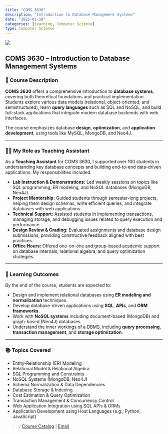 ```yaml
---
title: "COMS 3630"
description: "Introduction to Database Management Systems"
date: "2025-01-10"
categories: [teaching, Computer Science]
type: Computer Science
---
```


![](coms3630.png)

## COMS 3630 – Introduction to Database Management Systems
### 📘 Course Description

**COMS 3630** offers a comprehensive introduction to **database systems**, covering both theoretical foundations and practical implementation. Students explore various data models (relational, object-oriented, and semistructured), learn **query languages** such as SQL and NoSQL, and build full-stack applications that integrate modern database backends with web interfaces.

The course emphasizes database **design**, **optimization**, and **application development**, using tools like MySQL, MongoDB, and Neo4J.

---

### 🧑‍🏫 My Role as Teaching Assistant

As a **Teaching Assistant** for COMS 3630, I supported over 100 students in understanding key database concepts and building end-to-end data-driven applications. My responsibilities included:

- **Lab Instruction & Demonstrations:** Led weekly sessions on topics like SQL programming, ER modeling, and NoSQL databases (MongoDB, Neo4J).
- **Project Mentorship:** Guided students through semester-long projects, helping them design schemas, write efficient queries, and integrate databases with web applications.
- **Technical Support:** Assisted students in implementing transactions, managing storage, and debugging issues related to query execution and performance.
- **Design Review & Grading:** Evaluated assignments and database design submissions, providing constructive feedback aligned with best practices.
- **Office Hours:** Offered one-on-one and group-based academic support on database internals, relational algebra, and query optimization strategies.

---

### 🎯 Learning Outcomes

By the end of the course, students are expected to:

- Design and implement relational databases using **ER modeling and normalization** techniques.  
- Develop database-driven applications using **SQL**, **APIs**, and **ORM frameworks**.  
- Work with **NoSQL systems** including document-based (MongoDB) and graph-based (Neo4J) databases.  
- Understand the inner workings of a DBMS, including **query processing**, **transaction management**, and **storage optimization**.

---

### 📚 Topics Covered

- Entity-Relationship (ER) Modeling  
- Relational Model & Relational Algebra  
- SQL Programming and Constraints  
- NoSQL Systems (MongoDB, Neo4J)  
- Schema Normalization & Data Dependencies  
- Database Storage & Indexing  
- Cost Estimation & Query Optimization  
- Transaction Management & Concurrency Control  
- Web Application Integration using SQL APIs & ORMs  
- Application Development using Host Languages (e.g., Python, JavaScript)

> 💡 [Course Catalog](http://catalog.iastate.edu/azcourses/com_s/) | [Email](mailto:kkumar@iastate.edu)



<!-- 
I have been involved in multiple introductory R workshops at University of Oslo, sometimes as the instructor and sometimes, a helper.

You can check the course material for my [ggplot2](https://github.com/chizapoth/chizapoth.github.io/blob/main/resources/lecture_ggplot.pdf) lecture.

More information about the Carpentries at University of Oslo can be found here: [Carpentries at UiO](https://uio-carpentry.github.io)
-->